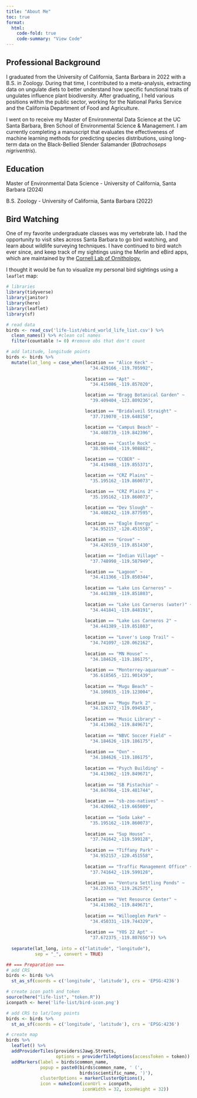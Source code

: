 ```yaml
---
title: "About Me"
toc: true
format: 
  html:
    code-fold: true
    code-summary: "View Code"
---
```


## Professional Background

I graduated from the University of California, Santa Barbara in 2022 with a B.S. in Zoology. During that time, I contributed to a meta-analysis, extracting data on ungulate diets to better understand how specific functional traits of ungulates influence plant biodiversity. After graduating, I held various positions within the public sector, working for the National Parks Service and the California Department of Food and Agriculture.

I went on to receive my Master of Environmental Data Science at the UC Santa Barbara, Bren School of Environmental Science & Management. I am currently completing a manuscript that evaluates the effectiveness of machine learning methods for predicting species distributions, using long-term data on the Black-Bellied Slender Salamander (*Batrachoseps nigriventris*).

## Education

Master of Environmental Data Science - University of California, Santa Barbara (2024)

B.S. Zoology - University of California, Santa Barbara (2022)

## Bird Watching

One of my favorite undergraduate classes was my vertebrate lab. I had the opportunity to visit sites across Santa Barbara to go bird watching, and learn about wildlife surveying techniques. I have continued to bird watch ever since, and keep track of my sightings using the Merlin and eBird apps, which are maintained by the [Cornell Lab of Ornithology.](https://www.birds.cornell.edu/home/)

I thought it would be fun to visualize my personal bird sightings using a `leaflet` map:

```r
# libraries
library(tidyverse)
library(janitor)
library(here)
library(leaflet)
library(sf)

# read data
birds <- read_csv('life-list/ebird_world_life_list.csv') %>% 
  clean_names() %>% #clean col names
  filter(countable != 0) #remove obs that don't count
```

```r
# add latitude, longitude points
birds <- birds %>%
  mutate(lat_long = case_when(location == "Alice Keck" ~ 
                                "34.429166_-119.705992",
                              
                              location == "Apt" ~
                                "34.415086_-119.857020",

                              location == "Bragg Botanical Garden" ~
                                "39.409404_-123.809236",

                              location == "Bridalveil Straight" ~
                                "37.719070_-119.648158",

                              location == "Campus Beach" ~
                                "34.408739_-119.842396",

                              location == "Castle Rock" ~
                                "38.989404_-119.908882",

                              location == "CCBER" ~
                                "34.419488_-119.855371",

                              location == "CRZ Plains" ~
                                "35.195162_-119.860073",

                              location == "CRZ Plains 2" ~
                                "35.195162_-119.860073",

                              location == "Dev Slough" ~
                                "34.408242_-119.877595",

                              location == "Eagle Energy" ~
                                "34.952157_-120.451558",

                              location == "Grove" ~
                                "34.420159_-119.851430",

                              location == "Indian Village" ~
                                "37.748998_-119.587949",

                              location == "Lagoon" ~
                                "34.411366_-119.850344",
                              
                              location == "Lake Los Carneros" ~
                                "34.441389_-119.851803",
                              
                              location == "Lake Los Carneros (water)" ~
                                "34.441841_-119.848191",
                              
                              location == "Lake Los Carneros 2" ~
                                "34.441389_-119.851803",
                              
                              location == "Lover's Loop Trail" ~
                                "34.741097_-120.062162",
                              
                              location == "MN House" ~
                                "34.184626_-119.186175",
                              
                              location == "Monterrey-aquaroum" ~
                                "36.618565_-121.901439",
                              
                              location == "Mugu Beach" ~
                                "34.109835_-119.123004",
                              
                              location == "Mugu Park 2" ~
                                "34.126372_-119.094583",
                              
                              location == "Music Library" ~
                                "34.413062_-119.849671",
                              
                              location == "NBVC Soccer Field" ~
                                "34.184626_-119.186175",
                              
                              location == "Oxn" ~
                                "34.184626_-119.186175",
                              
                              location == "Psych Building" ~
                                "34.413062_-119.849671",
                              
                              location == "SB Pistachio" ~
                                "34.847064_-119.481744",
                              
                              location == "sb-zoo-natives" ~
                                "34.420662_-119.665089",
                              
                              location == "Soda Lake" ~
                                "35.195162_-119.860073",
                              
                              location == "Sup House" ~
                                "37.741642_-119.599128",
                              
                              location == "Tiffany Park" ~
                                "34.952157_-120.451558",
                              
                              location == "Traffic Management Office" ~
                                "37.741642_-119.599128",
                              
                              location == "Ventura Settling Ponds" ~
                                "34.237653_-119.262575",
                              
                              location == "Vet Resource Center" ~
                                "34.413062_-119.849671",
                              
                              location == "Willoeglen Park" ~
                                "34.450331_-119.744329",
                              
                              location == "YOS 22 Apt" ~
                                "37.672375_-119.807656")) %>% 
  
  separate(lat_long, into = c("latitude", "longitude"),
           sep = "_", convert = TRUE)
```

```r
## === Preparation ===
# add CRS
birds <- birds %>%   
  st_as_sf(coords = c('longitude', 'latitude'), crs = 'EPSG:4236')

# create icon path and token
source(here("life-list", "token.R"))
iconpath <- here('life-list/bird-icon.png')
```

```r
# add CRS to lat/long points
birds <- birds %>%   
  st_as_sf(coords = c('longitude', 'latitude'), crs = 'EPSG:4236')

# create map
birds %>% 
  leaflet() %>% 
  addProviderTiles(providers$Jawg.Streets,
                   options = providerTileOptions(accessToken = token)) %>% 
  addMarkers(label = birds$common_name,
             popup = paste0(birds$common_name, ' (',
                            birds$scientific_name, ')'),
             clusterOptions = markerClusterOptions(),
             icon = makeIcon(iconUrl = iconpath,
                             iconWidth = 32, iconHeight = 32))
```
